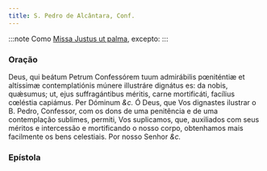 ```yaml
---
title: S. Pedro de Alcântara, Conf.
---
```



:::note
Como [Missa Justus ut palma](/missal/comum/15confessoresnaopontifices2), excepto:
:::

### Oração

<div class="grid grid-cols-2 gap-5">
  <span class="text-justify">
    Deus, qui beátum Petrum Confessórem tuum admirábilis pœniténtiæ et altíssimæ
    contemplatiónis múnere illustráre dignátus es: da nobis, quǽsumus; ut, ejus
    suffragántibus méritis, carne mortificáti, facílius cœléstia capiámus. Per
    Dóminum <em>&c.</em>
  </span>
  <span class="text-justify">
    Ó Deus, que Vos dignastes ilustrar o B. Pedro, Confessor, com os dons de uma
    penitência e de uma contemplação sublimes, permiti, Vos suplicamos, que,
    auxiliados com seus méritos e intercessão e mortificando o nosso corpo,
    obtenhamos mais facilmente os bens celestiais. Por nosso Senhor <em>&c.</em>
  </span>
</div>

### Epístola

<LinkCard
  href="/missal/santos/01-15-1#epístola"
  title="S. Paulo, 1.º Eremita, Conf."
/>
